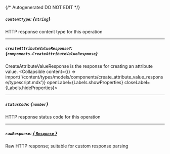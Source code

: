 {/* Autogenerated DO NOT EDIT  */}

##### `contentType`: *{`string`}*
HTTP response content type for this operation

---
##### `createAttributeValueResponse?`: *{`components.CreateAttributeValueResponse`}*
CreateAttributeValueResponse is the response for creating an attribute value.
<Collapsible content={() => import('/content/types/models/components/create_attribute_value_response/typescript.mdx')} openLabel={Labels.showProperties} closeLabel={Labels.hideProperties}>
</Collapsible>

---
##### `statusCode`: *{`number`}*
HTTP response status code for this operation

---
##### `rawResponse`: [*{ `Response` }*](https://developer.mozilla.org/en-US/docs/Web/API/Response)
Raw HTTP response; suitable for custom response parsing


